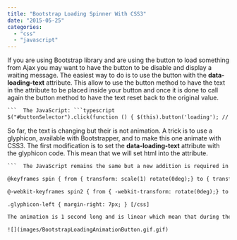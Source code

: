 ```yaml
---
title: "Bootstrap Loading Spinner With CSS3"
date: "2015-05-25"
categories: 
  - "css"
  - "javascript"
---
```


If you are using Bootstrap library and are using the button to load something from Ajax you may want to have the button to be disable and display a waiting message. The easiest way to do is to use the button with the **data-loading-text** attribute. This allow to use the button method to have the text in the attribute to be placed inside your button and once it is done to call again the button method to have the text reset back to the original value.


```html  <button id="buttonSelector" class="btn btn-primary" data-loading-text="... Loading ..."> Do long action here</button> 
```  The JavaScript: ```typescript
$("#buttonSelector").click(function () { $(this).button('loading'); // Long waiting operation here $(this).button('reset'); } ); 
``` 


So far, the text is changing but their is not animation. A trick is to use a glyphicon, available with Bootstrapper, and to make this one animate with CSS3. The first modification is to set the **data-loading-text** attribute with the glyphicon code. This mean that we will set html into the attribute. 
```html  <button id="buttonSelector" class="btn btn-primary" data-loading-text="<span class='glyphicon-left glyphicon glyphicon-refresh spinning'></span>... Loading ..."> Do long action here</button> 
```  The JavaScript remains the same but a new addition is required in the CSS. [css] .glyphicon.spinning { animation: spin 1s infinite linear; -webkit-animation: spin2 1s infinite linear; }

@keyframes spin { from { transform: scale(1) rotate(0deg);} to { transform: scale(1) rotate(360deg);} }

@-webkit-keyframes spin2 { from { -webkit-transform: rotate(0deg);} to { -webkit-transform: rotate(360deg);} }

.glyphicon-left { margin-right: 7px; } [/css]

The animation is 1 second long and is linear which mean that during the 1 second the animation will remain constant. The spin animation is a transform on the rotation from 0 degree to 360 degree which is a complete rotation. Here is the end result.

![](images/BootstrapLoadingAnimationButton.gif.gif)
